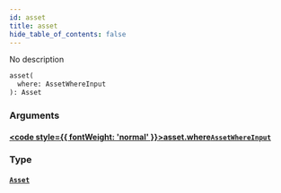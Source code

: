 ```yaml
---
id: asset
title: asset
hide_table_of_contents: false
---
```








No description

```graphql
asset(
  where: AssetWhereInput
): Asset
```


### Arguments

#### [<code style={{ fontWeight: 'normal' }}>asset.<b>where</b></code>](#)<Bullet />[`AssetWhereInput`](/docs/api/inputs/asset-where-input) <Badge class="secondary" text="input"/>
> 
> 

### Type

#### [`Asset`](/docs/api/objects/asset) <Badge class="secondary" text="object"/>
> 
> 





